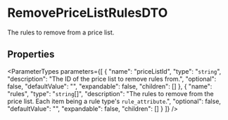 
# RemovePriceListRulesDTO

The rules to remove from a price list.

## Properties

<ParameterTypes parameters={[
  {
    "name": "priceListId",
    "type": "`string`",
    "description": "The ID of the price list to remove rules from.",
    "optional": false,
    "defaultValue": "",
    "expandable": false,
    "children": []
  },
  {
    "name": "rules",
    "type": "`string`[]",
    "description": "The rules to remove from the price list. Each item being a rule type's `rule_attribute`.",
    "optional": false,
    "defaultValue": "",
    "expandable": false,
    "children": []
  }
]} />
